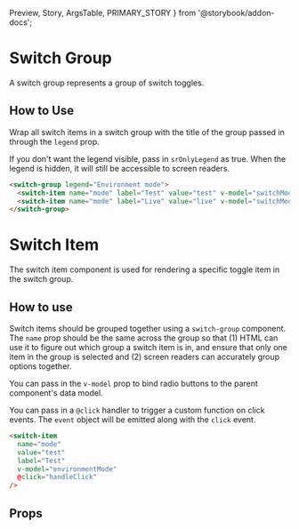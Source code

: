   Preview,
  Story,
  ArgsTable,
  PRIMARY_STORY
} from '@storybook/addon-docs';

# Switch Group

A switch group represents a group of switch toggles.

<Preview>
  <Story id="components-switch-group--primary" />
</Preview>

## How to Use

Wrap all switch items in a switch group with the title of the group passed in through the `legend` prop.

If you don't want the legend visible, pass in `srOnlyLegend` as true. When the legend is hidden, it will still be accessible to screen readers.

```html
<switch-group legend="Environment mode">
  <switch-item name="mode" label="Test" value="test" v-model="switchModel" />
  <switch-item name="mode" label="Live" value="live" v-model="switchModel" />
</switch-group>
```

# Switch Item

The switch item component is used for rendering a specific toggle item in the switch group.

## How to use

Switch items should be grouped together using a `switch-group` component. The `name` prop should be the same across the group so that (1) HTML can use it to figure out which group a switch item is in, and ensure that only one item in the group is selected and (2) screen readers can accurately group options together.

You can pass in the `v-model` prop to bind radio buttons to the parent component's data model.

You can pass in a `@click` handler to trigger a custom function on click events. The `event` object will be emitted along with the `click` event.

```html
<switch-item
  name="mode"
  value="test"
  label="Test"
  v-model="environmentMode"
  @click="handleClick"
/>
```

## Props

<ArgsTable story={PRIMARY_STORY} />
